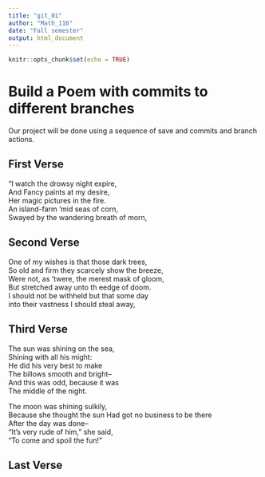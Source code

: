 ---
title: "git_01"
author: "Math_116"
date: "Fall semester"
output: html_document
---

```{r setup, include=FALSE}
knitr::opts_chunk$set(echo = TRUE)
```
# Build a Poem with commits to different branches
Our project will be done using a sequence of save and commits and branch actions.
<!-- Do not modify or change any text in "!--" bracketed areas such as this --- these are instructions to
you, if you change any of this the git program will notice it and compromise your git merging strategy !-->

## First Verse 
<!--Put the first five lines of a poem by Lewis Carrol in this section!-->
"I watch the drowsy night expire,  
And Fancy paints at my desire,  
Her magic pictures in the fire.  
An island-farm 'mid seas of corn,  
Swayed by the wandering breath of morn,

## Second Verse
<!--Put the first five lines of a poem by Robert Frost here!-->
One of my wishes is that those dark trees,  
So old and firm they scarcely show the breeze,  
Were not, as 'twere, the merest mask of gloom,  
But stretched away unto th eedge of doom.  
I should not be withheld but that some day  
into their vastness I should steal away,  

## Third Verse
<!--Put the first two verses of The Walrus and the Carpenter here!-->
The sun was shining on the sea,  
Shining with all his might:  
He did his very best to make  
The billows smooth and bright--  
And this was odd, because it was  
The middle of the night.  

The moon was shining sulkily,  
Because she thought the sun 
Had got no business to be there  
After the day was done--  
"It's very rude of him," she said,  
"To come and spoil the fun!"  

## Last Verse
<!--Put a short poem of your choice 8-20 lines,here!-->
